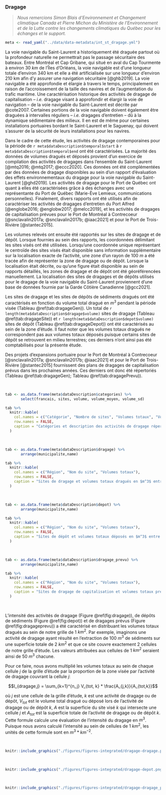 ### Dragage {#dragageportrait}

> *Nous remercions Simon Blais d'Environnement et Changement climatique Canada et Pierre Michon du Ministère de l’Environnement et de la Lutte contre les changements climatiques du Québec pour les échanges et le support.*

<!--
  TODO: Mieux expliquer la nature des travaux pour les ports, fin du premier paragraphe
  TODO: Ajouter le nombre d'activités de dragage par sites
  TODO: Intégrer les références aux métadonnées?
-->


```r
meta <- read_yaml("../data/data-metadata/int_st_dragage.yml")
```

La voie navigable du Saint-Laurent a historiquement été draguée partout où la profondeur naturelle ne permettrait pas le passage sécuritaire des bateaux. Entre Montréal et Cap Gribane, qui situé en aval du Cap Tourmente à environ 30 $km$ de l'Îles d'Orléans, la voie navigable est d'une longueur totale d'environ 340 km et elle a été artificialisée sur une longueur d'environ 210 km afin d'y assurer une navigation sécuritaire [@ghb2019]. La voie navigable a été approfondie et élargie à travers le temps, principalement en raison de l'accroissement de la taille des navires et de l'augmentation du trafic maritime. Une caractérisation historique des activités de dragage de capitalisation -- *i.e.* dragage visant à approfondir et élargir la voie de navigation -- de la voie navigable du Saint-Laurent est décrite par @cote2007. Certaines portions de la voie navigable doivent également être draguées à intervalles réguliers -- *i.e.* dragages d'entretien -- dû à la dynamique sédimentaire des milieux. Il en est de même pour certaines installations portuaires bordant le Saint-Laurent et le Saguenay, qui doivent s'assurer de la sécurité de leurs installations pour les navires.

Dans le cadre de cette étude, les activités de dragage contemporaines pour la période de `r meta$dataDescription$temporal$start` à `r meta$dataDescription$temporal$end` ont été caractérisées. La majorité des données de volumes dragués et déposés provient d'un exercice de compilation des activités de dragages dans l'ensemble du Saint-Laurent [@mtq2016; @mtq2017; @eccc2020]. Ces données ont été complémentées par des données de dragage disponibles au sein d'un rapport d'évaluation des effets environnementaux du dragage pour la voie navigable du Saint-Laurent [@ghd2019]. Les activités de dragage pour le Port de Québec ont quant à elles été caractérisées grâce à des échanges avec une représentante du Port de Québec (Marie-Ève Lemieux, communications personnelles). Finalement, divers rapports ont été utilisés afin de caractériser les activités de dragages d'entretien du Port Alfred [@englobe2016; @englobw2017; @melcc2019], et les activités de dragages de capitalisation prévues pour le Port de Montréal à Contrecoeur [@snclavalin2017a; @snclavalin2017b; @iaac2021] et pour le Port de Trois-Rivière [@stantec2015].

Les volumes relevés ont ensuite été rapportés sur les sites de dragage et de dépôt. Lorsque fournies au sein des rapports, les coordonnées délimitant les sites visés ont été utilisées. Lorsqu'une coordonnée unique représentant le centroïde des sites visés était disponible sans information supplémentaire sur la localisation exacte de l'activité, une zone d'un rayon de 100 $m$ a été tracée afin de représenter la zone de dragage ou de dépôt. Lorsque la localisation était décrite, ou qu'une figure était disponible au sein de rapports détaillés, les zones de dragage et de dépôt ont été géoréférencées manuellement. La localisation des sites de dragages et de dépôts utilisés pour le dragage de la voie navigable du Saint-Laurent proviennent d'une base de données fournie par la Garde Côtière Canadienne [@gcc2021].

Les sites de dragage et les sites de dépôts de sédiments dragués ont été caractérisés en fonction du volume total dragué en $m^3$ pendant la période visée (Tableau \@ref(tab:dragageGen)). Un total de `r length(meta$dataDescription$dragage$volume)` sites de dragage (Tableau \@ref(tab:dragageSite)) et `r length(meta$dataDescription$depot$volume)` sites de dépôt (Tableau \@ref(tab:dragageDepot)) ont été caractérisés au sein de la zone d'étude. Il faut noter que les volumes totaux dragués ne correspondent pas aux volumes totaux déposés puisque certains sites de dépôt se retrouvent en milieu terrestres; ces derniers n'ont ainsi pas été comptabilisés pour la présente étude.

Des projets d'expansions portuaire pour le Port de Montréal à Contrecoeur [@snclavalin2017a; @snclavalin2017b; @iaac2021] et pour le Port de Trois-Rivière [@stantec2015] fournissent des plans de dragages de capitalisation prévus dans les prochaines années. Ces derniers ont donc été répertoriés (Tableau \@ref(tab:dragageGen); Tableau \@ref(tab:dragagePrevu)).

<br/>

```r
tab <- as.data.frame(meta$dataDescription$categories) %>%
       select(francais, sites, volume, volume_moyen, volume_sd)

tab %>%
  knitr::kable(
    col.names = c("Catégorie", "Nombre de sites", "Volumes totaux", "Volumes totaux moyens", "Écart-type"),
    row.names = FALSE,
    caption = "Catégories et description des activités de dragage répertoriées entre 2001 et 2020 dans le Saint-Laurent et le Saguenay. Les volumes sont présentés en $m^3$."
  )
```

<br/>

```r
tab <- as.data.frame(meta$dataDescription$dragage) %>%
       arrange(municipalite,name)

tab %>%
  knitr::kable(
    col.names = c("Région", "Nom du site", "Volumes totaux"),
    row.names = FALSE,
    caption = "Sites de dragage et volumes totaux dragués en $m^3$ entre 2001 et 2020 dans le Saint-Laurent et le Saguenay."
  )
```

<br/>

```r
tab <- as.data.frame(meta$dataDescription$depot) %>%
       arrange(municipalite,name)

tab %>%
  knitr::kable(
    col.names = c("Région", "Nom du site", "Volumes totaux"),
    row.names = FALSE,
    caption = "Sites de dépôt et volumes totaux déposés en $m^3$ entre 2001 et 2020 dans le Saint-Laurent et le Saguenay."
  )
```

<br/>

```r
tab <- as.data.frame(meta$dataDescription$dragage_prevu) %>%
       arrange(municipalite,name)

tab %>%
  knitr::kable(
    col.names = c("Région", "Nom du site", "Volumes totaux"),
    row.names = FALSE,
    caption = "Sites de dragage de capitalisation et volumes totaux prévus en $m^3$ dans le Saint-Laurent et le Saguenay."
  )
```

<br/>

L'intensité des activités de dragage (Figure \@ref(fig:dragage)), de dépôts de sédiments (Figure \@ref(fig:depot)) et de dragages prévus (Figure \@ref(fig:dragageprevu)) a été caractérisé en distribuant les volumes totaux dragués au sein de notre grille de 1 $km^2$. Par exemple, imaginons une activité de dragage ayant résulté en l’extraction de 100 $m^3$ de sédiments sur une superficie totale de 2 $km^2$ et que ce site couvre exactement 2 cellules de notre grille d’étude. Les valeurs attribuées aux cellules de 1 $km^2$ seraient ainsi de 50 $m^3$ chacune.

Pour ce faire, nous avons multiplié les volumes totaux au sein de chaque cellule $j$ de la grille d'étude par la proportion de la zone visée par l'activité de dragage couvrant la cellule $j$:

$$I_{dragage,j} = \sum_{k=1}^{n_j} V_{tot, k} * \frac{A_{j,k}}{A_{tot,k}}$$

où $j$ est une cellule de la grille d'étude, $k$ est une activité de dragage ou de dépôt, $V_{tot}$ est le volume total dragué ou déposé lors de l'activité de dragage ou de dépôt $k$, $A$ est la superficie du site visé $k$ qui intersecte une cellule $j$ et $A_{tot}$ est la superficie totale de l'activité de dragage ou de dépôt $k$. Cette formule calcule une évaluation de l'intensité du dragage en $m^3$. Puisque nous avons calculé l'intensité au sein de cellules de 1 $km^2$, les unités de cette formule sont en $m^3 * km^{-2}$.

<br/>

```r
knitr::include_graphics("./figures/figures-integrated/dragage-dragage.png")
```

<br>

```r
knitr::include_graphics("./figures/figures-integrated/dragage-depot.png")
```

<br>

```r
knitr::include_graphics("./figures/figures-integrated/dragage-dragage_prevu.png")
```

<br>

